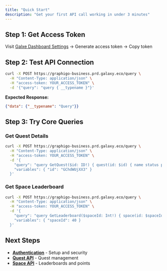 ```yaml
---
title: "Quick Start"
description: "Get your first API call working in under 3 minutes"
---
```


## Step 1: Get Access Token

Visit [Galxe Dashboard Settings](https://dashboard.galxe.com) → Generate access token → Copy token

## Step 2: Test API Connection

```bash
curl -X POST https://graphigo-business.prd.galaxy.eco/query \
  -H "Content-Type: application/json" \
  -H "access-token: YOUR_ACCESS_TOKEN" \
  -d '{"query": "query { __typename }"}'
```

**Expected Response:**
```json
{"data": {"__typename": "Query"}}
```

## Step 3: Try Core Queries

### Get Quest Details
```bash
curl -X POST https://graphigo-business.prd.galaxy.eco/query \
  -H "Content-Type: application/json" \
  -H "access-token: YOUR_ACCESS_TOKEN" \
  -d '{
    "query": "query GetQuest($id: ID!) { quest(id: $id) { name status participantsCount } }",
    "variables": { "id": "GChdWUjXX3" }
  }'
```

### Get Space Leaderboard
```bash
curl -X POST https://graphigo-business.prd.galaxy.eco/query \
  -H "Content-Type: application/json" \
  -H "access-token: YOUR_ACCESS_TOKEN" \
  -d '{
    "query": "query GetLeaderboard($spaceId: Int!) { space(id: $spaceId) { loyaltyPointsRanks(first: 5) { edges { node { rank points address { username } } } } } }",
    "variables": { "spaceId": 40 }
  }'
```

## Next Steps

- **[Authentication](/galxe-integration/getting-started/authentication)** - Setup and security
- **[Quest API](/galxe-integration/api-reference/quest)** - Quest management
- **[Space API](/galxe-integration/api-reference/space)** - Leaderboards and points 